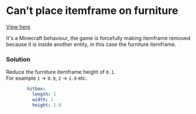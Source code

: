 # Can't place itemframe on furniture


[View here](https://github.com/PluginBugs/Issues-ItemsAdder/issues/1913)


It's a Minecraft behaviour, the game is forcefully making itemframe removed because it is inside another entity, in this case the furniture itemframe.

### Solution

Reduce the furniture itemframe height of `0.1`.\
For example `1` -> `0.9`, `2` -> `1.9` etc.

```yaml
        hitbox:
          length: 1
          width: 1
          height: 1.9
```